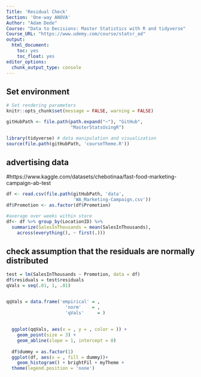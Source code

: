 ```yaml
---
Title: 'Residual Check'
Section: 'One-way ANOVA'
Author: "Adam Dede"
Course: "Data to Decisions: Master Statistics with R and tidyverse"
Course_URL: "https://www.udemy.com/course/statsr_ad" 
output:
  html_document:
    toc: yes
    toc_float: yes
editor_options:
  chunk_output_type: console
---
```



## Set environment

```r

# Set rendering parameters
knitr::opts_chunk$set(message = FALSE, warning = FALSE)

gitHubPath <- file.path(path.expand("~"), "GitHub", 
                        "MasterStatsUsingR")

library(tidyverse) # data manipulation and visualization
source(file.path(gitHubPath, 'courseTheme.R'))


```

## advertising data
#https://www.kaggle.com/datasets/chebotinaa/fast-food-marketing-campaign-ab-test

```r
df <- read.csv(file.path(gitHubPath, 'data', 
                         'WA_Marketing-Campaign.csv'))
df$Promotion <- as.factor(df$Promotion)

#average over weeks within store
df<- df %>% group_by(LocationID) %>%
  summarize(SalesInThousands = mean(SalesInThousands),
    across(everything(), ~ first(.)))
```

## check assumption that the residuals are normally distributed 

```r

test = lm(SalesInThousands ~ Promotion, data = df)
df$residuals = test$residuals
qVals = seq(.01, 1, .01)


qqVals = data.frame('empirical' = ,
                      'norm'    = ,
                      'qVals'     = )
  
  
  ggplot(qqVals, aes(x = , y = , color = )) + 
    geom_point(size = 3) + 
    geom_abline(slope = 1, intercept = 0)
  
  df$dummy = as.factor(1)
  ggplot(df, aes(x = , fill = dummy))+
    geom_histogram() + brightFil + myTheme + 
  theme(legend.position = 'none')


```

